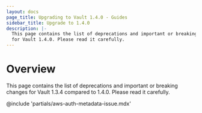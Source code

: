 ```yaml
---
layout: docs
page_title: Upgrading to Vault 1.4.0 - Guides
sidebar_title: Upgrade to 1.4.0
description: |-
  This page contains the list of deprecations and important or breaking changes
  for Vault 1.4.0. Please read it carefully.
---
```


# Overview

This page contains the list of deprecations and important or breaking changes
for Vault 1.3.4 compared to 1.4.0. Please read it carefully.

@include 'partials/aws-auth-metadata-issue.mdx'
